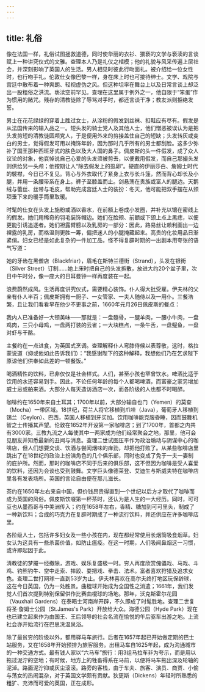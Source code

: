 ```yaml
---
---
---
```

title: 礼俗
---




像在法国一样，礼俗试图拯救道德，同时使华丽的衣衫、猥亵的文学与亵渎的言谈赋上一种讲究仪式的文雅。查理本人乃是礼仪之楷模；他的礼貌与风采传遍上层社会，并深刻影响了英国人的生活。男人相见时彼此行吻面礼。被介绍给一位女性时，也行吻手礼。伦敦仕女像巴黎一样，身在床上时也可接待绅士。文学、戏院与宫廷中散布着一种爽朗、轻视虚伪之风。但这种坦率在舞台上以及日常言谈上却泛出一股粗俗之洪流。亵渎空前罕见。查理在这里属于例外之一，他自限于“笨蛋”作为惯用的赌咒。残存的清教徒除了辱骂对手时，都还言谈干净；教友派则拒绝发誓。

男士在花花绿绿的穿着上胜过女士，从涂粉的假发到丝袜、扣鞋应有尽有。假发是从法国传来的输入品之一。短头发的骑士党人及其他人士，他们憎恶被误认为是把头发剪短的清教徒圆颅党人，于是便用外来的剪接盖住自己的短缺；头发转灰或变白的男士，觉得假发可用以掩饰年龄，因为那时几乎所有的男士都刮脸。这多少弥补了国王那种西班牙式的肤色以及大人国的鼻子。佩皮斯的头一件假发，成了众人议论的对象，他哀悼说自己心爱的头发须被剪去，以便戴用假发，而自己那撮头发则供给另一头颅；他按期让人“除去假发上的虱卵”。硬直的伊丽莎白、詹姆士时代的襞襟，今日已不复见。背心与外衣取代了紧身上衣与长斗篷，然而背心却长及小腿，并用一条腰带系在身上。裤子至膝盖而止。剑悬荡在贵族或富人的腿边。天鹅绒与蕾丝、丝带与毛皮，帮助完成宫廷人士的装扮：冬天，他可能把双手摆在从颈项垂下来的暖手筒里取暖。

时髦的仕女在头发上施粉或洒以香水，在前额上卷成小发圈，并补充以镶在密线上的假发。她们用稀奇的羽毛装饰帽边。她们在脸颊、前额或下颌上点上黑痣，以便更能引诱追逐者。她们袒露臂膀以及乳房的一部分：因此，路易丝让赖利画出一边裸露的乳房，而格温则更胜一筹，偏把迷人的小腿掩藏起来。高贵的化妆用品日渐紧俏。妇女已经是如此复杂的一件加工品，怪不得复辟时期的一出剧本用夸张的语气写道：

她的牙齿在黑僧店（Blackfriar），眉毛在斯特兰德街（Strand），头发在银街（Silver Street）订制……她上床时把自己的头发拆散，放进大约20个盆子里，次日中午时分，像一座大的日耳曼钟一样再度装在一起。



浪费蔚然成风。生活再度讲究仪式，需要精心装饰。仆人得大批受雇。伊夫林的父亲有仆人半百；佩皮斯拥有一厨子、一女管家、一夫人随侍以及一用仆。三餐浩繁，且让我们看看早在他少不更事之前，1660年元月26日佩皮斯的餐点：

我内人已准备好一大顿美味——那就是：一盘髓骨，一腿羊肉，一腰小牛肉，一盘鸡肉，三只小母鸡，一盘两打装的云雀；一大块糕点，一条牛舌，一盘鳀鱼，一盘对虾与干酪。



主餐约在一点进食，为英国式烹调。查理解释仆人弯膝侍候以表尊敬，这时，格拉蒙说道（抑或他如此告诉我们）：“我感谢陛下的这种解释，我想他们乃在乞求陛下原谅他们供奉如此差的一顿餐饭。”

喝酒精性的饮料，已非仅仅是社会样式。人们，甚至小孩也罕曾饮水。啤酒比适于饮用的水还容易到手。因此，不论任何年龄的每个人都喝啤酒，而富豪之家另增加威士忌或舶来酒。大部分人每天造访酒店一次，而各阶级的人也都不时喝醉。

咖啡约在1650年来自土耳其；1700年以前，大部分输自也门（Yemen）的莫查（Mocha）一带区域。18世纪，荷兰人将它移植到爪哇（Java），葡萄牙人移植到锡兰（Ceylon）、巴西，英国人移植到牙买加。饮用咖啡能克服昏睡，因而鼓舞机智之士传播其声望。伦敦在1652年开设第一家咖啡店；到了1700年，首都之内共有3000家。三教九流之人每使其中一两家成为他们经常聚会之地，那里，他可会见朋友并知悉最新的丑闻与消息。查理二世试图压平作为政治煽动与阴谋中心的咖啡店，但人们想要交谈、饮酒与尝闻烟味的痒劲，却把他打败了。从某些咖啡店里跳出了在18世纪的政治上扮演角色的几个俱乐部，同时也变成了免于一夫一妻制的庇护所。然而，那时的咖啡店不同于后来的俱乐部，这不但因为咖啡是受人喜爱的饮料，还因为会谈也受到鼓舞。文学巨头像德莱登、艾迪生与斯威夫特在咖啡店里各有发表场所。英国的言论自由便在那儿滋长。

茶约在1650年左右来自中国，但价钱昂贵得直到一个世纪以后方才取代了咖啡而成为英国的风俗。佩皮斯饮啜第一杯茶时，还认为是人生的一大经历。同时，可可豆也从墨西哥与中美洲传入；约在1658年左右，香精、糖加到可可里头，制成了一种新饮料；合成的巧克力在复辟时期成了一种流行饮料，并还供应在许多咖啡店里。

各阶级人士，包括许多妇女及一些小孩在内，现在都经常使用长烟筒吸食烟草。妇女认为这具有一些杀菌价值，如防止瘟疫。在这一时期，人们吸闻鼻烟这一习惯，或许即起因于此。

清教徒的梦魇一经撤除，游戏、娱乐复盛极一时。穷人再度欣赏傀儡戏、马戏、斗鸡、钓熊钓牛、空中走索、摔跤、耍把戏、拳击、法术。富者喜欢狩猎及追求女色。查理二世打网球一直到53岁为止。伊夫林喜欢在高尔夫终打地区玩保龄球，这在今日英国，仍为一处胜景。曲棍球开始成为全国性之消遣；1661年，我们发觉人们首次提到特别保留供作比赛曲棍球的场地。那年，沃克斯霍尔花园（Vauxhall Gardens）在泰晤士河南岸开辟，不久即成了时髦胜地。查理二世复将圣·詹姆士公园（St.James's Park）开放给大众。海德公园（Hyde Park）现在也已建立起来作为由国王、王后领导的社会名流在愉悦的午后驱车出游之地。上流社会亦开始流行在巴思洗温泉浴。

除了最贫穷的阶级以外，都用驿马车旅行。后者在1657年起已开始做定期的巴士站服务，又在1658年开始预排为旅客服务。出租马车自1625年起，成为沟通城市的一种交通方式。最有钱人家以“六马车”旅行：用3组马拉车非为夸示，而是用以拖过泥泞的空地；有时候，地方上的牲畜得系在马前，以便将马车拖出深及轮轴的泥淖。路面泥泞抑或灰尘滚滚。路旁的客栈，由于车夫、旅客、演员、商贾、小偷与荡女的热闹混杂，对于英国文学颇有贡献。狄更斯（Dickens）年轻时所熟悉的粗犷、充沛而可爱的英国，正在成形。